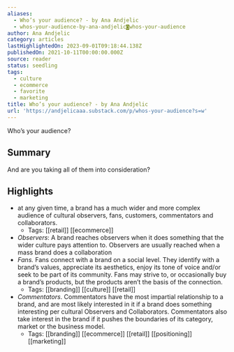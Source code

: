 ```yaml
---
aliases:
  - Who’s your audience? - by Ana Andjelic
  - whos-your-audience-by-ana-andjelic◙whos-your-audience
author: Ana Andjelic
category: articles
lastHighlightedOn: 2023-09-01T09:18:44.138Z
publishedOn: 2021-10-11T00:00:00.000Z
source: reader
status: seedling
tags:
  - culture
  - ecommerce
  - favorite
  - marketing
title: Who’s your audience? - by Ana Andjelic
url: 'https://andjelicaaa.substack.com/p/whos-your-audience?s=w'
---
```

Who’s your audience?

## Summary

And are you taking all of them into consideration?

## Highlights

- at any given time, a brand has a much wider and more complex audience of cultural observers, fans, customers, commentators and collaborators.
    - Tags: [[retail]] [[ecommerce]]
- _Observers_: A brand reaches observers when it does something that the wider culture pays attention to. Observers are usually reached when a mass brand does a collaboration
- _Fans._ Fans connect with a brand on a social level. They identify with a brand’s values, appreciate its aesthetics, enjoy its tone of voice and/or seek to be part of its community. Fans may strive to, or occasionally buy a brand’s products, but the products aren’t the basis of the connection.
    - Tags: [[branding]] [[culture]] [[retail]]
- _Commentators_. Commentators have the most impartial relationship to a brand, and are most likely interested in it if a brand does something interesting per cultural Observers and Collaborators. Commentators also take interest in the brand if it pushes the boundaries of its category, market or the business model.
    - Tags: [[branding]] [[ecommerce]] [[retail]] [[positioning]] [[marketing]]
